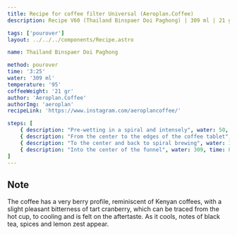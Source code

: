 ```yaml
---
title: Recipe for coffee filter Universal (Aeroplan.Coffee)
description: Recipe V60 (Thailand Binspaer Doi Paghong) | 309 ml | 21 gr

tags: ['pourover']
layout: ../../../components/Recipe.astro

name: Thailand Binspaer Doi Paghong

method: pourover
time: '3:25'
water: '309 ml'
temperature: '95'
coffeeWeight: '21 gr'
author: 'Aeroplan.Coffee'
authorImg: 'aeroplan'
recipeLink: 'https://www.instagram.com/aeroplancoffee/'

steps: [
	{ description: "Pre-wetting in a spiral and intensely", water: 50, time: 50 },
	{ description: "From the center to the edges of the coffee tablet", water: 120, time: 30 },
	{ description: "To the center and back to spiral brewing", water: 180, time: 40 },
	{ description: "Into the center of the funnel", water: 309, time: 85 }
]
---
```


## Note
The coffee has a very berry profile, reminiscent of Kenyan coffees, with a slight pleasant bitterness of tart cranberry, which can be traced from the hot cup, to cooling and is felt on the aftertaste.
As it cools, notes of black tea, spices and lemon zest appear.



